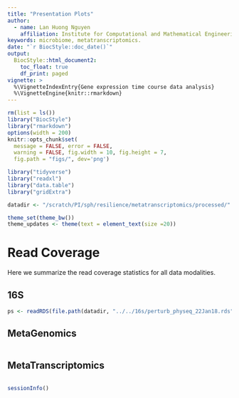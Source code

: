 ```yaml
---
title: "Presentation Plots"
author: 
  - name: Lan Huong Nguyen
    affiliation: Institute for Computational and Mathematical Engineering, Stanford University, CA 94305
keywords: microbiome, metatranscriptomics.
date: "`r BiocStyle::doc_date()`"
output: 
  BiocStyle::html_document2:
    toc_float: true
    df_print: paged
vignette: >
  %\VignetteIndexEntry{Gene expression time course data analysis}
  %\VignetteEngine{knitr::rmarkdown}
---
```


```r
rm(list = ls())
library("BiocStyle")
library("rmarkdown")
options(width = 200) 
knitr::opts_chunk$set(
  message = FALSE, error = FALSE,
  warning = FALSE, fig.width = 10, fig.height = 7,
  fig.path = "figs/", dev='png') 
```

```r
library("tidyverse")
library("readxl")
library("data.table")
library("gridExtra")

datadir <- "/scratch/PI/sph/resilience/metatranscriptomics/processed/"

theme_set(theme_bw())
theme_updates <- theme(text = element_text(size =20))
```


Read Coverage {#read-coverage .unnumbered}
========================================

Here we summarize the read coverage statistics for all data modalities.

16S {#read-coverage-16S .unnumbered}
------------------------------------

```r
ps <- readRDS(file.path(datadir, "../../16s/perturb_physeq_22Jan18.rds"))
```


MetaGenomics {#read-coverage-metag .unnumbered}
------------------------------------

```r

```

MetaTranscriptomics {#read-coverage-metat .unnumbered}
------------------------------------

```r

```


```r
sessionInfo()
```

